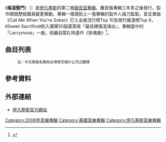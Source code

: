 {{refimprove|time=2013-11-05T10:36:07+00:00|date=11月 2013}}
{{Infobox Album
| Name = 搖滾聖門
| Original_name = '''''The Open Door'''''
| Type = 專輯
| Artist = 伊凡塞斯
| Cover = Evanescence The Open Door.JPG
| Released =  2006年9月25日
| Recorded    = 2005年9月—2006年5月
| Genre       = [[另類搖滾|另類搖滾]]<br>[[新金屬|新金屬]]
| Length      = 54:15
| Label       = [[Wind-up|Wind-up]]<br />[[索尼音樂|索尼音樂]]
| Producer    = [[大衛·佛特曼|大衛·佛特曼]]
| Reviews     = 
| Last album  = [[落入凡間|落入凡間]]<br/>（2003）
| This album  = '''搖滾聖門'''<br/>（2006）
| Next album = [[伊凡塞斯同名專輯|伊凡塞斯同名專輯]]<br/>（2011）
}}

《'''搖滾聖門'''》（{{lang|en|The Open Door}}）是[[伊凡塞斯|伊凡塞斯]]的第二張[[錄音室專輯|錄音室專輯]]，離首張專輯三年多之後發行，製作期間歷經團員變更異動，專輯一樣請到上一張專輯的製作人操刀監製，首支單曲《Call Me When You're Sober》打入全美流行榜Top 10及現代搖滾榜Top 9，《Sweet Sacrifice》則入圍第50屆葛萊美「最佳硬搖滾演出」，專輯當中的「Lacrymosa」一曲，改編自莫扎特遺作《安魂曲》<ref>{{Cite web |url=http://www.5music.com.tw/CDList-C.asp?cdno=427475678619 |title=伊凡塞斯－搖滾聖門專輯簡介（五大唱片） |access-date=2013-11-06 |archive-date=2016-03-31 |archive-url=https://web.archive.org/web/20160331124311/http://www.5music.com.tw/cdList-c.asp?cdno=427475678619 |dead-url=no }}</ref>。

==曲目列表==
:<small>註：中文歌曲名稱為台灣索尼唱片公司之翻譯</small>
{{Track listing
| title1          = Sweet Sacrifice （甜美犧牲品）
| length1         = 3:05
| title2          = Call Me When You're Sober （清醒後愛我）
| length2         = 3:34
| title3          = Weight Of The World （難以承受之重）
| length3         = 3:37
| title4          = Lithium （鋰元素）
| length4         = 3:44
| title5          = Cloud Nine（九重天）
| length5         = 4:22
| title6          = Snow White Queen （白雪女王）
| length6         = 4:22
| title7          = Lacrymosa （悲傷之歌）
| length7         = 3:37
| title8          = Like You （同類）
| length8         = 4:16
| title9          = Lose Control （失控）
| length9         = 4:50
| title10         = The Only One （你不孤單）
| length10        = 4:40
| title11         = Your Star （你的星）
| length11        = 4:43
| title12         = All That I'm Living For （為你而生）
| length12        = 3:48
| title13         = Good Enough （愛夠了）
| length13        = 5:31
}}

== 參考資料 ==
{{Reflist}}

== 外部連結 ==
* {{En}}[https://web.archive.org/web/20170903210743/http://www.evanescence.com/ 伊凡塞斯官方網站]

{{DEFAULTSORT:The Open Door}}
[[Category:2006年音樂專輯|Category:2006年音樂專輯]]
[[Category:美國音樂專輯|Category:美國音樂專輯]]
[[Category:伊凡塞斯音樂專輯|Category:伊凡塞斯音樂專輯]]